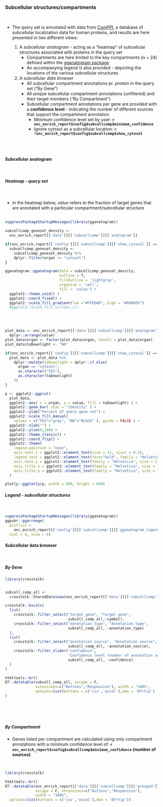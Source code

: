 ### Subcellular structures/compartments 

<br>

* The query set is annotated with data from [ComPPI](http://comppi.linkgroup.hu/), a database of subcellular localization data for human proteins, and results are here presented in two different views:

   1. A subcellular _anatogram_ - acting as a "heatmap" of subcellular structures associated with proteins in the query set
       * Compartments are here limited to the key compartments (n = 24) defined within the [gganatogram package](https://github.com/jespermaag/gganatogram#cellular-structures)
       * An accompanying legend is also provided - depicting the locations of the various subcellular structures
   2. A subcellular _data browser_
       * All subcellular compartment annotations pr. protein in the query set ("By Gene")
       * All unique subcellular compartment annotations (unfiltered) and their target members ("By Compartment")
       * Subcellular compartment annotations per gene are provided with a __confidence level__ - indicating the number of different sources that support the compartment annotation
          * Minimum confidence level set by user: __`r onc_enrich_report$config$subcellcomp$minimum_confidence`__
          * Ignore cytosol as a subcellular location: __`r !onc_enrich_report$config$subcellcomp$show_cytosol`__

<br><br>


#### Subcellular anatogram {.tabset}
<br>

##### Heatmap - query set
<br>

* In the heatmap below, *value* refers to the fraction of target genes that are annotated with a particular compartment/subcellular structure
<br><br>

```r

suppressPackageStartupMessages(library(gganatogram))

subcellcomp_geneset_density <- 
  onc_enrich_report[['data']][['subcellcomp']][['anatogram']]

if(onc_enrich_report[['config']][['subcellcomp']][['show_cytosol']] == F){
  subcellcomp_geneset_density <- 
    subcellcomp_geneset_density %>%
    dplyr::filter(organ != "cytosol")
}

gganatogram::gganatogram(data = subcellcomp_geneset_density,
                         outline = T,
                         fillOutline = 'lightgray',
                         organism = 'cell',
                         fill = 'value') +
  ggplot2::theme_void() +
  ggplot2::coord_fixed() +
  ggplot2::scale_fill_gradient(low ="#FFEDA0", high = "#800026")
  #ggplot2::scale_fill_viridis_c()

```
<br><br>

```r

plot_data <- onc_enrich_report[['data']][['subcellcomp']][['anatogram']] %>%
  dplyr::arrange(value)
plot_data$organ <- factor(plot_data$organ, levels = plot_data$organ)
plot_data$toDownlight <- "NO"

if(onc_enrich_report[['config']][['subcellcomp']][['show_cytosol']] == F){
  plot_data <- plot_data %>%
    dplyr::mutate(toDownlight = dplyr::if_else(
      organ == "cytosol",
      as.character("YES"),
      as.character(toDownlight)
    ))
}

p <- ggplot2::ggplot(
  plot_data, 
  ggplot2::aes( x = organ, y = value, fill = toDownlight) ) +
  ggplot2::geom_bar( stat = "identity" ) +
  ggplot2::ylab("Percent of query gene set") +
  ggplot2::scale_fill_manual(
    values = c("YES"="gray", "NO"="BLACK" ), guide = FALSE ) +
  ggplot2::xlab("") +
  ggplot2::ylim(0,100) +
  ggplot2::theme_classic() +
  ggplot2::coord_flip() +
  ggplot2::theme(
    legend.position = "none",
    axis.text.x = ggplot2::element_text(size = 11, vjust = 0.5),
    legend.text = ggplot2::element_text(face="bold", family = "Helvetica", size = 11),
    axis.text.y = ggplot2::element_text(family = "Helvetica", size = 11),
    axis.title.x = ggplot2::element_text(family = "Helvetica", size = 11),
    axis.title.y = ggplot2::element_text(family = "Helvetica", size = 11)
  )

plotly::ggplotly(p, width = 600, height = 600)

```


##### Legend - subcellular structures
<br>
```r

suppressPackageStartupMessages(library(gganatogram))
ggpubr::ggarrange(
  plotlist = 
    onc_enrich_report[['config']][['subcellcomp']][['gganatogram_legend']][1:24], 
  ncol = 4, nrow = 6)

```

#### Subcellular data browser{.tabset}
<br>

##### By Gene

```r
library(crosstalk)


subcell_comp_all <- 
  crosstalk::SharedData$new(onc_enrich_report[['data']][['subcellcomp']][['all']])

crosstalk::bscols(
  list(
    crosstalk::filter_select("target_gene", "Target gene", 
                             subcell_comp_all,~symbol),
    crosstalk::filter_select("annotation_type", "Annotation type", 
                             subcell_comp_all, ~annotation_type)
  ),
  list(
    crosstalk::filter_select("annotation_source", "Annotation source", 
                             subcell_comp_all, ~annotation_source),
    crosstalk::filter_slider("confidence", 
                             "Confidence level (number of annotation soures)", 
                             subcell_comp_all, ~confidence)
  )
)

htmltools::br()
DT::datatable(subcell_comp_all, escape = F, 
              extensions=c("Buttons","Responsive"), width = "100%",
              options=list(buttons = c('csv','excel'),dom = 'Bfrtip')
)


```
<br><br><br>

##### By Compartment

* Genes listed per compartment are calculated using only compartment annotations with a minimum confidence level of: __`r onc_enrich_report$config$subcellcomp$minimum_confidence` (number of sources)__

<br>

```r
library(crosstalk)

htmltools::br()
DT::datatable(onc_enrich_report[['data']][['subcellcomp']][['grouped']], 
              escape = F, extensions=c("Buttons","Responsive"), 
              width = "100%",
  options=list(buttons = c('csv','excel'),dom = 'Bfrtip'))


```
<br><br><br>



